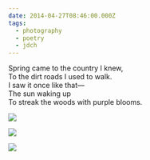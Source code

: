 ```yaml
---
date: 2014-04-27T08:46:00.000Z
tags:
  - photography
  - poetry
  - jdch
---
```

Spring came to the country I knew,<br/>
To the dirt roads I used to walk.<br/>
I saw it once like that—<br/>
The sun waking up<br/>
To streak the woods with purple blooms.<br/>

![](../../assets/photos/20140427-IMG_4208.jpg)

![](../../assets/photos/20140427-IMG_4202.jpg)

![](../../assets/photos/20140427-IMG_4220.jpg)
